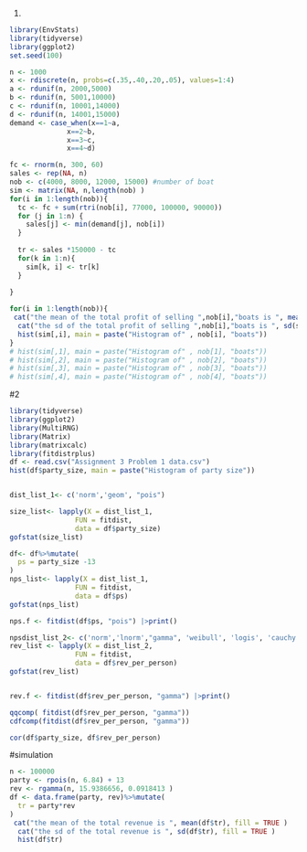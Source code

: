 1.
```r
library(EnvStats)
library(tidyverse)
library(ggplot2)
set.seed(100)

n <- 1000
x <- rdiscrete(n, probs=c(.35,.40,.20,.05), values=1:4)
a <- rdunif(n, 2000,5000)
b <- rdunif(n, 5001,10000)
c <- rdunif(n, 10001,14000)
d <- rdunif(n, 14001,15000)
demand <- case_when(x==1~a,
              x==2~b,
              x==3~c,
              x==4~d)

fc <- rnorm(n, 300, 60)
sales <- rep(NA, n)
nob <- c(4000, 8000, 12000, 15000) #number of boat
sim <- matrix(NA, n,length(nob) )
for(i in 1:length(nob)){
  tc <- fc + sum(rtri(nob[i], 77000, 100000, 90000))
  for (j in 1:n) {
    sales[j] <- min(demand[j], nob[i])
  }
  
  tr <- sales *150000 - tc
  for(k in 1:n){
    sim[k, i] <- tr[k]
  }
 
}

for(i in 1:length(nob)){
 cat("the mean of the total profit of selling ",nob[i],"boats is ", mean(sim[,i]), fill = TRUE )
  cat("the sd of the total profit of selling ",nob[i],"boats is ", sd(sim[,i]), fill = TRUE )
  hist(sim[,i], main = paste("Histogram of" , nob[i], "boats"))
}
# hist(sim[,1], main = paste("Histogram of" , nob[1], "boats"))
# hist(sim[,2], main = paste("Histogram of" , nob[2], "boats"))
# hist(sim[,3], main = paste("Histogram of" , nob[3], "boats"))
# hist(sim[,4], main = paste("Histogram of" , nob[4], "boats"))
```


#2
```r
library(tidyverse)
library(ggplot2)
library(MultiRNG)
library(Matrix)
library(matrixcalc)
library(fitdistrplus)
df <- read.csv("Assignment 3 Problem 1 data.csv")
hist(df$party_size, main = paste("Histogram of party size"))


dist_list_1<- c('norm','geom', "pois")

size_list<- lapply(X = dist_list_1,
                FUN = fitdist,
                data = df$party_size)
gofstat(size_list)

df<- df%>%mutate(
  ps = party_size -13
)
nps_list<- lapply(X = dist_list_1,
                FUN = fitdist,
                data = df$ps)
gofstat(nps_list)

nps.f <- fitdist(df$ps, "pois") |>print()

npsdist_list_2<- c('norm','lnorm',"gamma", 'weibull', 'logis', 'cauchy')
rev_list <- lapply(X = dist_list_2,
                FUN = fitdist,
                data = df$rev_per_person)
gofstat(rev_list)


rev.f <- fitdist(df$rev_per_person, "gamma") |>print()

qqcomp( fitdist(df$rev_per_person, "gamma"))
cdfcomp(fitdist(df$rev_per_person, "gamma"))

cor(df$party_size, df$rev_per_person)
```

#simulation
```r
n <- 100000
party <- rpois(n, 6.84) + 13
rev <- rgamma(n, 15.9386656, 0.0918413 )
df <- data.frame(party, rev)%>%mutate(
  tr = party*rev
)
 cat("the mean of the total revenue is ", mean(df$tr), fill = TRUE )
  cat("the sd of the total revenue is ", sd(df$tr), fill = TRUE )
  hist(df$tr)

```

